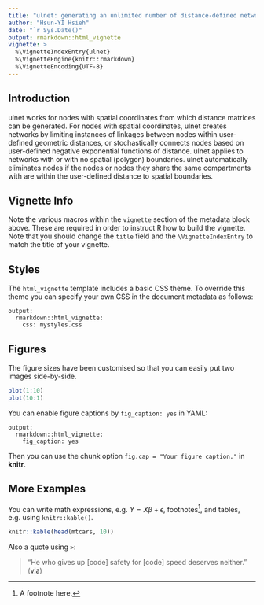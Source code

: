 ```yaml
---
title: "ulnet: generating an unlimited number of distance-defined networks"
author: "Hsun-YI Hsieh"
date: "`r Sys.Date()"
output: rmarkdown::html_vignette
vignette: >
  %\VignetteIndexEntry{ulnet}
  %\VignetteEngine{knitr::rmarkdown}
  %\VignetteEncoding{UTF-8}
---
```


## Introduction
ulnet works for nodes with spatial coordinates from which distance matrices can be generated.  For nodes with spatial coordinates, ulnet creates networks by limiting instances of linkages between nodes within user-defined geometric distances, or stochastically connects nodes based on user-defined negative exponential functions of distance. ulnet applies to networks with or with no spatial (polygon) boundaries.  ulnet automatically eliminates nodes if the nodes or nodes they share the same compartments with are within the user-defined distance to spatial boundaries.

## Vignette Info

Note the various macros within the `vignette` section of the metadata block above. These are required in order to instruct R how to build the vignette. Note that you should change the `title` field and the `\VignetteIndexEntry` to match the title of your vignette.

## Styles

The `html_vignette` template includes a basic CSS theme. To override this theme you can specify your own CSS in the document metadata as follows:

    output: 
      rmarkdown::html_vignette:
        css: mystyles.css

## Figures

The figure sizes have been customised so that you can easily put two images side-by-side. 

```r
plot(1:10)
plot(10:1)
```

You can enable figure captions by `fig_caption: yes` in YAML:

    output:
      rmarkdown::html_vignette:
        fig_caption: yes

Then you can use the chunk option `fig.cap = "Your figure caption."` in **knitr**.

## More Examples

You can write math expressions, e.g. $Y = X\beta + \epsilon$, footnotes^[A footnote here.], and tables, e.g. using `knitr::kable()`.

```r
knitr::kable(head(mtcars, 10))
```

Also a quote using `>`:

> "He who gives up [code] safety for [code] speed deserves neither."
([via](https://twitter.com/hadleywickham/status/504368538874703872))
